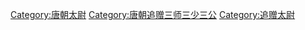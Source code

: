 [[Category:唐朝太尉|Category:唐朝太尉]]
[[Category:唐朝追赠三师三少三公|Category:唐朝追赠三师三少三公]]
[[Category:追赠太尉|Category:追赠太尉]]